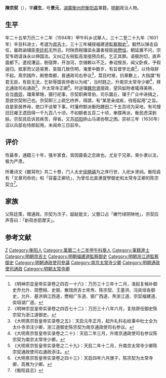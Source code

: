 {{Otheruses|other=名为陈景元的其他人物|陈景元}}

'''陳宗契'''（{{bd|1570年||1630年|catIdx=}}），字'''禖生'''，号'''景元'''，[[湖廣|湖廣]][[衡州府|衡州府]][[衡阳县|衡阳县]]軍籍，[[明朝|明朝]]政治人物。

== 生平 ==
年二十五举万历二十二年（1594年）甲午科乡试舉人，三十二登二十九年（1601年）辛丑科进士，考選为[[庶吉士|庶吉士]]，三十三年補授福建道[[監察御史|監察御史]]<ref>《明神宗显皇帝实录卷之四百一十六》：万历三十三年十二月，准起复候补御史乔允升、周懋相、史弼、散馆庶吉士宋焘、陈宗契、王基洪、冯奕垣各御史，允升、基洪俱江西道，懋相广东道、弼广西道、焘浙江道、宗契福建道、奕垣湖广道。</ref>。毅然以弹击自任，屡疏谕辅臣[[李廷机|李廷机]]无所忌。时陕西税璫梁永蛊害按臣[[徐懋恒|徐懋恒]]，朝延置不问，宗契专疏请诛永以伸国法。又纠辽左税監高淮擅预兵机，乞正其罪。语极剀切，直声震都下。遣视漕运，剔宿弊，开泇河，京储赖以不乏。奉诏按浙，闻父卧疾，予假遄归。抵家而父适易箦，哀毁几致伤明，淹里中数岁，有旨督学北直<ref>《明神宗显皇帝实录卷之四百七十二》：万历三十八年六月，复除原任御史陈宗契为浙江道御史。</ref>，以侍母辞不起。熹宗践阼，刷卷南都，晉通政司右参议<ref>《大明熹宗哲皇帝实录卷之五》：天启元年正月，起升礼科右给事中杜士全为太仆寺添注少卿，浙江道御史陈宗契为南京通政使司右参议。</ref>，蒿目时艰，抗章數上，大指謂“有君无臣，有臣无法，乞斩辱国丧师者以为戒”，当时韪之。升南京太常寺少卿<ref>《大明熹宗哲皇帝实录卷之二十》：天启二年三月，升南京通政使司右参议陈宗契为南京太常寺少卿。</ref>，拜北通政司右通政<ref>《大明熹宗哲皇帝实录卷之二十九》：天启二年十二月，升南京太常寺少卿陈宗契通政使司右通政添注。</ref>，升太常寺正卿<ref>《大明熹宗哲皇帝实录卷之四十三》：天启四年六月庚子，陈宗契为太常寺卿，高推为少卿。</ref>。时逆璫[[魏忠贤|魏忠贤]]擅政，望风蚁附者辄得美秩，会当[[南郊|南郊]]，璫乘辇辂，摄行祀事，宗契职典常伯，司乐圜丘，璫于广众中进揖之，意欲宗契附己也。宗契即三上疏乞终养，得請，有“某思亲成疾，待痊起用”之旨。自是家居养母，绝口不谈辇下事。时藩府额派衡阳膳田二千五百顷为采地，有司搜旧日雍王遗田得一千九百八十顷，不如额者五百二十顷，奉牒再派，衡民虑深剥肤。宗契具启诉民疾苦，得省。又苏[[祁阳|祁阳]]排山马递协帮之困。崇祯三年（1630年）诏以兵部右侍郎起用，未闻命三日前卒。

== 评价 ==
性最孝，通籍三十年，强半家食，皆因晨昏之恋故也。尤友于兄弟，束仆隶以法，极为严肃。

所著诗文《醒耳吹》共二十卷，门人太史[[徐開禧|徐開禧]]为之序行世，入祀乡贤祠。衡阳县有「文章司命坊」和「容臺正卿坊」，为曾任北直隶提學御史和太常寺正卿的陈宗契立<ref>《衡阳县志》</ref>。

== 家族 ==
父陈廷策，赠通政。宗契为次子，龆龀能文，父嘗口占「嫩竹绿阴映地」，宗契应声答曰：「新荷赤箭摩天」。

==参考文献==
{{reflist}}

{{萬曆二十九年辛丑科殿試金榜}}

{{Authority control}}

{{DEFAULTSORT:}}
[[Category:陈姓|Z]]
[[Category:衡阳人|Category:衡阳人]]
[[Category:萬曆二十二年甲午科舉人|Category:萬曆二十二年甲午科舉人]]
[[Category:軍籍進士|Category:軍籍進士]]
[[Category:明朝庶吉士|Category:明朝庶吉士]]
[[Category:明朝福建道監察御史|Category:明朝福建道監察御史]]
[[Category:明朝浙江道監察御史|Category:明朝浙江道監察御史]]
[[Category:明朝通政使司參議|Category:明朝通政使司參議]]
[[Category:南京太常寺少卿|Category:南京太常寺少卿]]
[[Category:明朝通政使司通政|Category:明朝通政使司通政]]
[[Category:明朝太常寺卿|Category:明朝太常寺卿]]